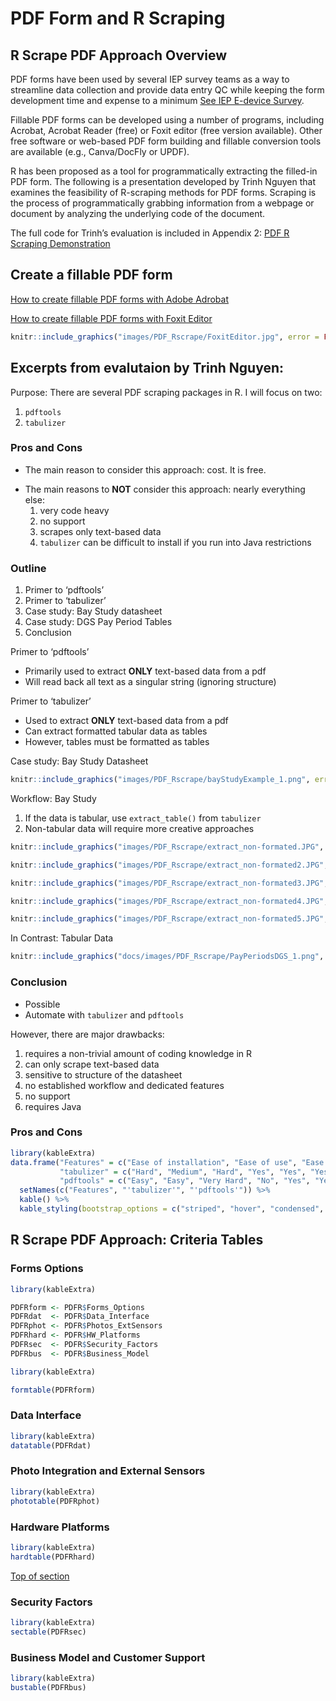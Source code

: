 # PDF Form and R Scraping

## R Scrape PDF Approach Overview  {#PDFtop} 

PDF forms have been used by several IEP survey teams as a way to streamline data collection and provide data entry QC while keeping the form development time and expense to a minimum [See IEP E-device Survey](#appx_1).  

Fillable PDF forms can be developed using a number of programs, including Acrobat, Acrobat Reader (free) or Foxit editor (free version available). Other free software or web-based PDF form building and fillable conversion tools are available (e.g., Canva/DocFly or UPDF).  

R has been proposed as a tool for programmatically extracting the filled-in PDF form. The following is a presentation developed by Trinh Nguyen that examines the feasibility of R-scraping methods for PDF forms. Scraping is the process of programmatically grabbing information from a webpage or document by analyzing the underlying code of the document.

The full code for Trinh's evaluation is included in Appendix 2: [PDF R Scraping Demonstration](#appx_2)


## Create a fillable PDF form

[How to create fillable PDF forms with Adobe Adrobat](https://helpx.adobe.com/acrobat/using/creating-distributing-pdf-forms.html#create_forms_using_acrobat)

[How to create fillable PDF forms with Foxit Editor](https://www.foxit.com/blog/how-to-create-fillable-pdf-forms/?psafe_param=1&utm_source=googleads&utm_medium=PMAX&cq_cmp=19179766755&utm_campaign=FOXIT_GA_NAM_EN_PMAX_LEADS_SALESFORCE_PDF%20EDITOR&gclid=EAIaIQobChMIkore1cbcgAMVgAOtBh3QLQ_WEAAYASAAEgLmOfD_BwE)



```r
knitr::include_graphics("images/PDF_Rscrape/FoxitEditor.jpg", error = FALSE)
```




## Excerpts from evalutaion by Trinh Nguyen:

Purpose: There are several PDF scraping packages in R. I will focus on two:

1.  `pdftools`
2.  `tabulizer`

###  Pros and Cons

-   The main reason to consider this approach: cost. It is free.

::: incremental
-   The main reasons to **NOT** consider this approach: nearly everything else:
    1.  very code heavy
    2.  no support
    3.  scrapes only text-based data
    4.  `tabulizer` can be difficult to install if you run into Java restrictions
:::

### Outline

1.  Primer to 'pdftools'
2.  Primer to 'tabulizer'
3.  Case study: Bay Study datasheet
4.  Case study: DGS Pay Period Tables
5.  Conclusion

Primer to 'pdftools'

-   Primarily used to extract **ONLY** text-based data from a pdf
-   Will read back all text as a singular string (ignoring structure)


Primer to 'tabulizer'

-   Used to extract **ONLY** text-based data from a pdf
-   Can extract formatted tabular data as tables
-   However, tables must be formatted as tables

Case study: Bay Study Datasheet

```r
knitr::include_graphics("images/PDF_Rscrape/bayStudyExample_1.png", error = FALSE)
```

Workflow: Bay Study

1. If the data is tabular, use `extract_table()` from `tabulizer`
2. Non-tabular data will require more creative approaches


```r
knitr::include_graphics("images/PDF_Rscrape/extract_non-formated.JPG", error = FALSE)
```


```r
knitr::include_graphics("images/PDF_Rscrape/extract_non-formated2.JPG", error = FALSE)
```

```r
knitr::include_graphics("images/PDF_Rscrape/extract_non-formated3.JPG", error = FALSE)
```

```r
knitr::include_graphics("images/PDF_Rscrape/extract_non-formated4.JPG", error = FALSE)
```

```r
knitr::include_graphics("images/PDF_Rscrape/extract_non-formated5.JPG", error = FALSE)
```
In Contrast: Tabular Data


```r
knitr::include_graphics("docs/images/PDF_Rscrape/PayPeriodsDGS_1.png", error = FALSE)
```


<!-- ```{r , echo=FALSE, fig.cap="Extracting Tabulated Data", out.width = '90%'} -->
<!-- knitr::include_graphics("images/PDF_Rscrape/extract_tabular.JPG", error = FALSE) -->
<!-- ``` -->

<!-- ```{r , echo=FALSE, fig.cap="Extracted Tabulated Data", out.width = '90%'} -->
<!-- knitr::include_graphics("images/PDF_Rscrape/extract_tabular2.JPG", error = FALSE) -->
<!-- ``` -->

### Conclusion 

- Possible
- Automate with `tabulizer` and `pdftools`

::: {.fragment}
However, there are major drawbacks:

::: {.incremental}
  1. requires a non-trivial amount of coding knowledge in R
  2. can only scrape text-based data
  3. sensitive to structure of the datasheet
  4. no established workflow and dedicated features
  5. no support
  6. requires Java

:::
:::

###  Pros and Cons

```r
library(kableExtra)
data.frame("Features" = c("Ease of installation", "Ease of use", "Ease of application", "Extract tables", "Extract text", "Automation", "Code Knowledge", "Recommend"),
           "tabulizer" = c("Hard", "Medium", "Hard", "Yes", "Yes", "Yes", "Medium High", "No"),
           "pdftools" = c("Easy", "Easy", "Very Hard", "No", "Yes", "Yes", "Very High", "Very No")) %>%
  setNames(c("Features", "'tabulizer'", "'pdftools'")) %>% 
  kable() %>% 
  kable_styling(bootstrap_options = c("striped", "hover", "condensed", "responsive"))
```



## R Scrape PDF Approach: Criteria Tables

###  Forms Options

```r

library(kableExtra)

PDFRform <- PDFR$Forms_Options
PDFRdat  <- PDFR$Data_Interface 
PDFRphot <- PDFR$Photos_ExtSensors
PDFRhard <- PDFR$HW_Platforms
PDFRsec  <- PDFR$Security_Factors
PDFRbus  <- PDFR$Business_Model
```


```r

library(kableExtra)

formtable(PDFRform)
```



### Data Interface {#PDFdat}


```r

library(kableExtra)
datatable(PDFRdat)

```

###  Photo Integration and External Sensors {#PDFpho}


```r

library(kableExtra)
phototable(PDFRphot)

```



###  Hardware Platforms  {#PDFhrd}

```r

library(kableExtra)
hardtable(PDFRhard)

```
[Top of section](#BFtop)



### Security Factors {#PDFsec}

```r

library(kableExtra)
sectable(PDFRsec) 

```



### Business Model and Customer Support {#PDFbus}


```r

library(kableExtra)
bustable(PDFRbus)

```


